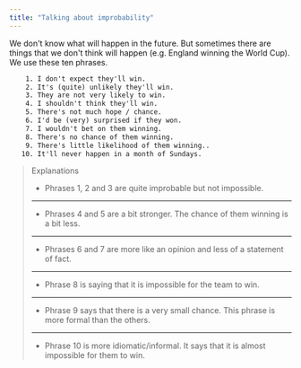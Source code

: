 ```yaml
---
title: "Talking about improbability"
---
```


We don't know what will happen in the future. But sometimes there are things that we don't think will happen (e.g. England winning the World Cup). We use these ten phrases.

```txt
    1. I don't expect they'll win.
    2. It's (quite) unlikely they'll win.
    3. They are not very likely to win.
    4. I shouldn't think they'll win.
    5. There's not much hope / chance.
    6. I'd be (very) surprised if they won.
    7. I wouldn't bet on them winning.
    8. There's no chance of them winning.
    9. There's little likelihood of them winning..
   10. It'll never happen in a month of Sundays.
```

> Explanations
>
> - Phrases 1, 2 and 3 are quite improbable but not impossible.
>
> ---
>
> - Phrases 4 and 5 are a bit stronger. The chance of them winning is a bit less.
>
> ---
>
> - Phrases 6 and 7 are more like an opinion and less of a statement of fact.
>
> ---
>
> - Phrase 8 is saying that it is impossible for the team to win.
>
> ---
>
> - Phrase 9 says that there is a very small chance. This phrase is more formal than the others.
>
> ---
>
> - Phrase 10 is more idiomatic/informal. It says that it is almost impossible for them to win.
